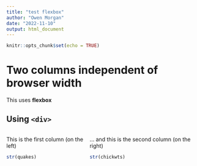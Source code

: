 ```yaml
---
title: "test flexbox"
author: "Owen Morgan"
date: "2022-11-10"
output: html_document
---
```


```r
knitr::opts_chunk$set(echo = TRUE)
```

# Two columns independent of browser width

This uses **flexbox** 

## Using `<div>`

<div style="display: flex;">
<div>

This is the first column (on the left)

```r
str(quakes)
```

</div>
<div>

... and this is the second column (on the right)

```r
str(chickwts)
```

</div>
</div>

